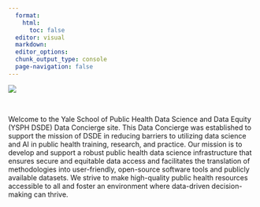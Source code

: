 ```yaml
---
  format: 
    html:
      toc: false
  editor: visual
  markdown: 
  editor_options: 
  chunk_output_type: console
  page-navigation: false
---
```


![](Images/Data Science and Data Equity wordmark/PNG/Wordmark-Data-Science-and-Data-Equity-black.png)\

\

Welcome to the Yale School of Public Health Data Science and Data Equity (YSPH DSDE) Data Concierge site. This Data Concierge was established to support the mission of DSDE in reducing barriers to utilizing data science and AI in public health training, research, and practice. Our mission is to develop and support a robust public health data science infrastructure that ensures secure and equitable data access and facilitates the translation of methodologies into user-friendly, open-source software tools and publicly available datasets. We strive to make high-quality public health resources accessible to all and foster an environment where data-driven decision-making can thrive.

